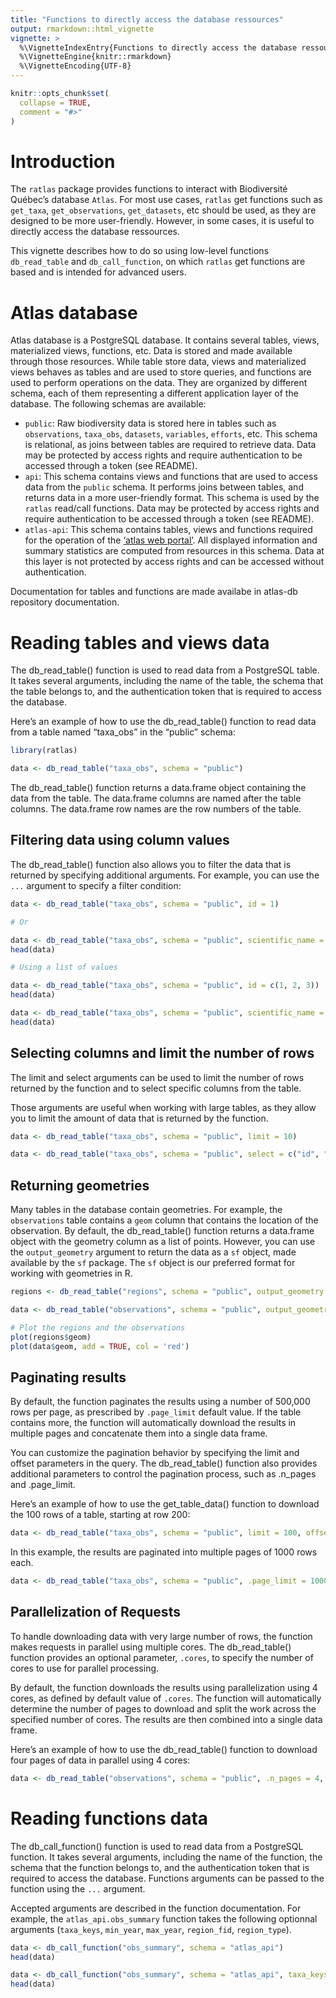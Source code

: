 ```yaml
---
title: "Functions to directly access the database ressources"
output: rmarkdown::html_vignette
vignette: >
  %\VignetteIndexEntry{Functions to directly access the database ressources}
  %\VignetteEngine{knitr::rmarkdown}
  %\VignetteEncoding{UTF-8}
---
```


```r
knitr::opts_chunk$set(
  collapse = TRUE,
  comment = "#>"
)
```


# Introduction

The `ratlas` package provides functions to interact with Biodiversité Québec's database `Atlas`. For most use cases, `ratlas` get functions such as `get_taxa`, `get_observations`, `get_datasets`, etc should be used, as they are designed to be more user-friendly. However, in some cases, it is useful to directly access the database ressources.

This vignette describes how to do so using low-level functions `db_read_table` and `db_call_function`, on which `ratlas` get functions are based and is intended for advanced users.

# Atlas database

Atlas database is a PostgreSQL database. It contains several tables, views, materialized views, functions, etc. Data is stored and made available through those resources. While table store data, views and materialized views behaves as tables and are used to store queries, and functions are used to perform operations on the data. They are organized by different schema, each of them representing a different application layer of the database. The following schemas are available:

* `public`: Raw biodiversity data is stored here in tables such as `observations`, `taxa_obs`, `datasets`, `variables`, `efforts`, etc. This schema is relational, as joins between tables are required to retrieve data. Data may be protected by access rights and require authentication to be accessed through a token (see README).
* `api`: This schema contains views and functions that are used to access data from the `public` schema. It performs joins between tables, and returns data in a more user-friendly format. This schema is used by the `ratlas` read/call functions. Data may be protected by access rights and require authentication to be accessed through a token (see README).
* `atlas-api`: This schema contains tables, views and functions required for the operation of the ['atlas web portal'](https://biodiversite-quebec.ca/en/atlas). All displayed information and summary statistics are computed from resources in this schema. Data at this layer is not protected by access rights and can be accessed without authentication.

Documentation for tables and functions are made availabe in atlas-db repository documentation.

# Reading tables and views data

The db_read_table() function is used to read data from a PostgreSQL table. It takes several arguments, including the name of the table, the schema that the table belongs to, and the authentication token that is required to access the database.

Here's an example of how to use the db_read_table() function to read data from a table named "taxa_obs" in the "public" schema:

```r
library(ratlas)

data <- db_read_table("taxa_obs", schema = "public")
```

The db_read_table() function returns a data.frame object containing the data from the table. The data.frame columns are named after the table columns. The data.frame row names are the row numbers of the table.

## Filtering data using column values

The db_read_table() function also allows you to filter the data that is returned by specifying additional arguments. For example, you can use the `...` argument to specify a filter condition:

```r
data <- db_read_table("taxa_obs", schema = "public", id = 1)

# Or

data <- db_read_table("taxa_obs", schema = "public", scientific_name = 'Acer saccharum')
head(data)

# Using a list of values

data <- db_read_table("taxa_obs", schema = "public", id = c(1, 2, 3))
head(data)

data <- db_read_table("taxa_obs", schema = "public", scientific_name = c('Acer saccharum', 'Acer rubrum'))
head(data)
```

## Selecting columns and limit the number of rows

The limit and select arguments can be used to limit the number of rows returned by the function and to select specific columns from the table.

Those arguments are useful when working with large tables, as they allow you to limit the amount of data that is returned by the function.

```r
data <- db_read_table("taxa_obs", schema = "public", limit = 10)

data <- db_read_table("taxa_obs", schema = "public", select = c("id", "scientific_name"), limit = 10)
```

## Returning geometries

Many tables in the database contain geometries. For example, the `observations` table contains a `geom` column that contains the location of the observation. By default, the db_read_table() function returns a data.frame object with the geometry column as a list of points. However, you can use the `output_geometry` argument to return the data as a `sf` object, made available by the `sf` package. The `sf` object is our preferred format for working with geometries in R.

```r
regions <- db_read_table("regions", schema = "public", output_geometry = TRUE, type = 'admin', scale = '2') # Administrative regions of Quebec

data <- db_read_table("observations", schema = "public", output_geometry = TRUE, within_quebec = TRUE, limit = 50)

# Plot the regions and the observations
plot(regions$geom)
plot(data$geom, add = TRUE, col = 'red')
```

## Paginating results

By default, the function paginates the results using a number of 500,000 rows per page, as prescribed by `.page_limit` default value. If the table contains more, the function will automatically download the results in multiple pages and concatenate them into a single data frame.

You can customize the pagination behavior by specifying the limit and offset parameters in the query. The db_read_table() function also provides additional parameters to control the pagination process, such as .n_pages and .page_limit.

Here's an example of how to use the get_table_data() function to download the 100 rows of a table, starting at row 200:

```r
data <- db_read_table("taxa_obs", schema = "public", limit = 100, offset = 200)
```

In this example, the results are paginated into multiple pages of 1000 rows each.

```r
data <- db_read_table("taxa_obs", schema = "public", .page_limit = 1000)
```


## Parallelization of Requests

To handle downloading data with very large number of rows, the function makes requests in parallel using multiple cores. The db_read_table() function provides an optional parameter, `.cores`, to specify the number of cores to use for parallel processing.

By default, the function downloads the results using parallelization using 4 cores, as defined by default value of `.cores`. The function will automatically determine the number of pages to download and split the work across the specified number of cores. The results are then combined into a single data frame.

Here's an example of how to use the db_read_table() function to download four pages of data in parallel using 4 cores:

```r
data <- db_read_table("observations", schema = "public", .n_pages = 4, .cores = 4, .page_limit = 1000)
```

# Reading functions data

The db_call_function() function is used to read data from a PostgreSQL function. It takes several arguments, including the name of the function, the schema that the function belongs to, and the authentication token that is required to access the database. Functions arguments can be passed to the function using the `...` argument.

Accepted arguments are described in the function documentation. For example, the `atlas_api.obs_summary` function takes the following optionnal arguments (`taxa_keys`, `min_year`, `max_year`, `region_fid`, `region_type`).

```r
data <- db_call_function("obs_summary", schema = "atlas_api")
head(data)

data <- db_call_function("obs_summary", schema = "atlas_api", taxa_keys = c(1, 2, 3), min_year = 2010, max_year = 2015, region_fid = 1, region_type = 'admin')
head(data)
```